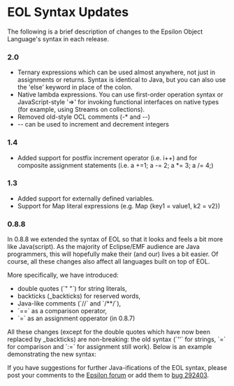=EOL Syntax Updates=

The following is a brief description of changes to the Epsilon Object Language's syntax in each release.

=== 2.0 ===

* Ternary expressions which can be used almost anywhere, not just in assignments or returns. Syntax is identical to Java, but you can also use the 'else' keyword in place of the colon.
* Native lambda expressions. You can use first-order operation syntax or JavaScript-style '=>' for invoking functional interfaces on native types (for example, using Streams on collections).
* Removed old-style OCL comments (-* and --)
* -- can be used to increment and decrement integers


=== 1.4 ===

* Added support for postfix increment operator (i.e. i++) and for composite assignment statements (i.e. a +=1; a -= 2; a *= 3; a /= 4;)


=== 1.3 ===

* Added support for externally defined variables.
* Support for Map literal expressions (e.g. Map {key1 = value1, k2 = v2})


=== 0.8.8 ===

In 0.8.8 we extended the syntax of EOL so that it looks and feels a bit more like Java(script). As the majority of Eclipse/EMF audience are Java programmers, this will hopefully make their (and our) lives a bit easier. Of course, all these changes also affect all languages built on top of EOL.

More specifically, we have introduced:

* double quotes (`" "`) for string literals, 
* backticks (_backticks) for reserved words,
* Java-like comments (`//` and `/**/`),
* `==` as a comparison operator,
* `=` as an assignment opperator (in 0.8.7)
 
All these changes (except for the double quotes which have now been replaced by _backticks) are non-breaking: the old syntax (`''` for strings, `=` for comparison and `:=` for assignment still work). Below is an example demonstrating the new syntax:

{{{eol
/*
 This is a multi line comment
*/
// This is a single line comment
var i = 1;
if (i == 1) {
	"Hello World".println();
}

i = 2; // Assigns the value 2 to i

var `variable with spaces` = 3;
`variable with spaces`.println(); // Prints 3
}}}

If you have suggestions for further Java-ifications of the EOL syntax, please post your comments to the [[../../../forum|Epsilon forum]] or add them to [[https://bugs.eclipse.org/bugs/show_bug.cgi?id=292403|bug 292403]].
